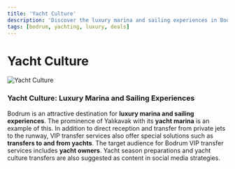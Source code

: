 ```yaml
---
title: 'Yacht Culture'
description: 'Discover the luxury marina and sailing experiences in Bodrum.'
tags: [bodrum, yachting, luxury, deals]
---
```


# Yacht Culture

![Yacht Culture](https://res.cloudinary.com/djzzikcey/image/upload/c_scale,w_800/v1752422484/momtur_uploads/dgsnohcfned9zeyifs06.png)

### Yacht Culture: Luxury Marina and Sailing Experiences

Bodrum is an attractive destination for **luxury marina and sailing experiences**. The prominence of Yalıkavak with its **yacht marina** is an example of this. In addition to direct reception and transfer from private jets to the runway, VIP transfer services also offer special solutions such as **transfers to and from yachts**. The target audience for Bodrum VIP transfer services includes **yacht owners**. Yacht season preparations and yacht culture transfers are also suggested as content in social media strategies.